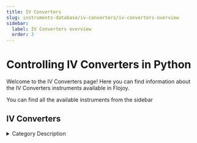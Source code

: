 ```yaml
---
title: IV Converters
slug: instruments-database/iv-converters/iv-converters-overview
sidebar:
  label: IV Converters overview
  order: 3
---
```


# Controlling IV Converters in Python

Welcome to the IV Converters page! Here you can find information about the IV Converters instruments available in Flojoy.

You can find all the available instruments from the sidebar



## IV Converters

<details> 
<summary>Category Description</summary> 
An I/V-convertor is intended to convert the current from a DAC (Digital Analog Convertor) into an analog voltage and to filter this signal to keep out the alias frequencies
</details> 

<div className="flex flex-wrap">

<InstrumentThumbnail 
    path='iv-converters/basel/sp983c'
    img='https://res.cloudinary.com/dhopxs1y3/image/upload/v1691782441/Instruments/IV%20Converter/SP983c/SP983c.webp'
    label='SP983c'    
/>

<InstrumentThumbnail 
    path='iv-converters/qutech/ivvi'
    img='https://res.cloudinary.com/dhopxs1y3/image/upload/v1691782619/Instruments/IV%20Converter/IVVI/IVVI.jpg'
    label='IVVI'    
/>

</div>